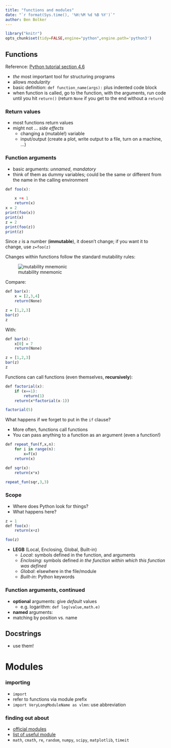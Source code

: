 ```yaml
---
title: "functions and modules"
date: "`r format(Sys.time(), '%H:%M %d %B %Y')`"
author: Ben Bolker
---
```


```r
library("knitr")
opts_chunk$set(tidy=FALSE,engine="python",engine.path='python3')
```

## Functions

Reference: [Python tutorial section 4.6](https://docs.python.org/3/tutorial/controlflow.html#default-argument-values)

* *the* most important tool for structuring programs
* allows *modularity*
* basic definition: `def function_name(args):` plus indented code block
* when function is called, go to the function, with the arguments, run code until you hit `return()` (return `None` if you get to the end without a `return`)

### Return values

* most functions return values
* might not ... *side effects* 
    * changing a (mutable!) variable
	* input/output (create a plot, write output to a file, turn on a machine, ...)

### Function arguments

* basic arguments: *unnamed*, *mandatory*
* think of them as dummy variables; could be the same or different from the name in the calling environment

```r
def foo(x):

    x += 1
    return(x)
x = 2
print(foo(x))
print(x)
z = 2
print(foo(z))
print(z)
```

Since `z` is a number (**immutable**), it doesn't change; if you want it to change, use `z=foo(z)`

Changes within functions follow the standard mutability rules:

![mutability mnemonic](pix/mut_obj.png)

Compare:

```r
def bar(x):
    x = [2,3,4]
    return(None)

z = [1,2,3]
bar(z)
z
```

With:
```r
def bar(x):
    x[0] = 7
    return(None)

z = [1,2,3]
bar(z)
z
```

Functions can call functions (even themselves, **recursively**):

```r
def factorial(x):
    if (x==1):
        return(1)
    return(x*factorial(x-1))

factorial(5)
```

What happens if we forget to put in the `if` clause?

* More often, functions call functions
* You can pass anything to a function as an argument (even a function!)

```r
def repeat_fun(f,x,n):
    for i in range(n):
        x=f(x)
    return(x)

def sqr(x):
    return(x*x)

repeat_fun(sqr,3,3)
```

### Scope

* Where does Python look for things?
* What happens here?
```r
z = 1
def foo(x):
    return(x+z)

foo(z)
```
* **LEGB** (Local, Enclosing, Global, Built-in)
    * *Local*: symbols defined in the function, and arguments
	* *Enclosing*: symbols defined *in the function within which this function was defined*
	* *Global*: elsewhere in the file/module
	* *Built-in*: Python keywords
	
### Function arguments, continued

* **optional** arguments: give *default* values
    * e.g. logarithm: `def log(value,math.e)`
* **named** arguments: 	
* matching by position vs. name

## Docstrings

* use them!

# Modules

### importing

* `import`
* refer to functions via module prefix
* `import VeryLongModuleName as vlmn`: use abbreviation


### finding out about

* [official modules](https://docs.python.org/3/py-modindex.html)
* [list of useful module](https://wiki.python.org/moin/UsefulModules)
* `math`, `cmath`, `re`, `random`, `numpy`, `scipy`, `matplotlib`, `timeit`
